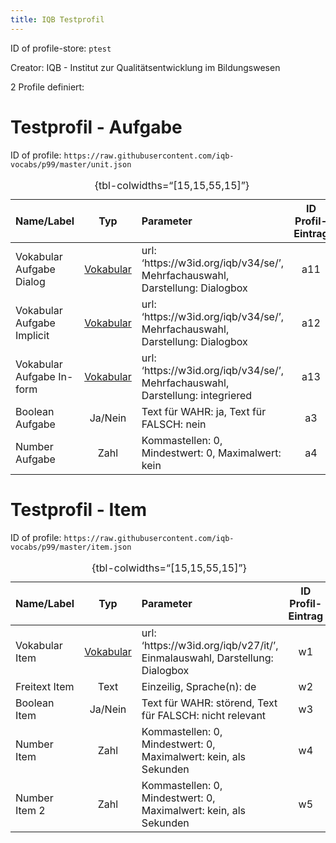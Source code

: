 ```yaml
---
title: IQB Testprofil
---
```


ID of profile-store: `ptest`

Creator: IQB - Institut zur Qualitätsentwicklung im Bildungswesen

2 Profile definiert:

# Testprofil - Aufgabe

ID of profile: `https://raw.githubusercontent.com/iqb-vocabs/p99/master/unit.json`

| Name/Label | Typ | Parameter | ID Profil-Eintrag |
| :--- | :---: | :--- | :---: |
| Vokabular Aufgabe Dialog | [Vokabular](https://w3id.org/iqb/v34/se/) | url: 'https://w3id.org/iqb/v34/se/', Mehrfachauswahl, Darstellung: Dialogbox | a11 |
| Vokabular Aufgabe Implicit | [Vokabular](https://w3id.org/iqb/v34/se/) | url: 'https://w3id.org/iqb/v34/se/', Mehrfachauswahl, Darstellung: Dialogbox | a12 |
| Vokabular Aufgabe In-form | [Vokabular](https://w3id.org/iqb/v34/se/) | url: 'https://w3id.org/iqb/v34/se/', Mehrfachauswahl, Darstellung: integriered  | a13 |
| Boolean Aufgabe | Ja/Nein | Text für WAHR: ja, Text für FALSCH: nein | a3 |
| Number Aufgabe | Zahl | Kommastellen: 0, Mindestwert: 0, Maximalwert: kein | a4 |

: {tbl-colwidths="[15,15,55,15]"}

# Testprofil - Item

ID of profile: `https://raw.githubusercontent.com/iqb-vocabs/p99/master/item.json`

| Name/Label | Typ | Parameter | ID Profil-Eintrag |
| :--- | :---: | :--- | :---: |
| Vokabular Item | [Vokabular](https://w3id.org/iqb/v27/it/) | url: 'https://w3id.org/iqb/v27/it/', Einmalauswahl, Darstellung: Dialogbox | w1 |
| Freitext Item | Text | Einzeilig, Sprache(n): de   | w2 |
| Boolean Item | Ja/Nein | Text für WAHR: störend, Text für FALSCH: nicht relevant | w3 |
| Number Item | Zahl | Kommastellen: 0, Mindestwert: 0, Maximalwert: kein, als Sekunden | w4 |
| Number Item 2  | Zahl | Kommastellen: 0, Mindestwert: 0, Maximalwert: kein, als Sekunden | w5 |

: {tbl-colwidths="[15,15,55,15]"}

